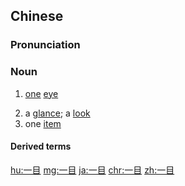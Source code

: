 ==Chinese==
{{zh-forms}}

===Pronunciation===
{{zh-pron
|m=一mù
|c=jat1 muk6
|mn=it-bo̍k
|cat=n
}}

===Noun===
{{zh-noun}}

# {{lb|zh|literary}} [[one]] [[eye]]
# a [[glance]]; a [[look]]
# one [[item]]

====Derived terms====
{{zh-der|一目瞭然|一目十行}}

[[hu:一目]]
[[mg:一目]]
[[ja:一目]]
[[chr:一目]]
[[zh:一目]]